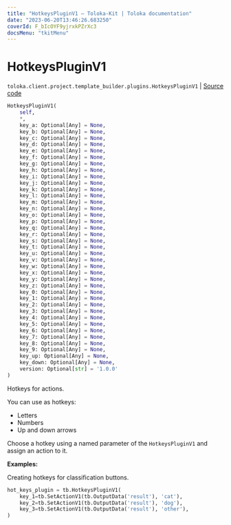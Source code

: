 ```yaml
---
title: "HotkeysPluginV1 — Toloka-Kit | Toloka documentation"
date: "2023-06-20T13:46:26.683250"
coverId: F_bIcOYF9yjrxkPZrXc3
docsMenu: "tkitMenu"
---
```


# HotkeysPluginV1

`toloka.client.project.template_builder.plugins.HotkeysPluginV1` | [Source code](https://github.com/Toloka/toloka-kit/blob/v1.2.0/src/client/project/template_builder/plugins.py#L75)

```python
HotkeysPluginV1(
    self,
    *,
    key_a: Optional[Any] = None,
    key_b: Optional[Any] = None,
    key_c: Optional[Any] = None,
    key_d: Optional[Any] = None,
    key_e: Optional[Any] = None,
    key_f: Optional[Any] = None,
    key_g: Optional[Any] = None,
    key_h: Optional[Any] = None,
    key_i: Optional[Any] = None,
    key_j: Optional[Any] = None,
    key_k: Optional[Any] = None,
    key_l: Optional[Any] = None,
    key_m: Optional[Any] = None,
    key_n: Optional[Any] = None,
    key_o: Optional[Any] = None,
    key_p: Optional[Any] = None,
    key_q: Optional[Any] = None,
    key_r: Optional[Any] = None,
    key_s: Optional[Any] = None,
    key_t: Optional[Any] = None,
    key_u: Optional[Any] = None,
    key_v: Optional[Any] = None,
    key_w: Optional[Any] = None,
    key_x: Optional[Any] = None,
    key_y: Optional[Any] = None,
    key_z: Optional[Any] = None,
    key_0: Optional[Any] = None,
    key_1: Optional[Any] = None,
    key_2: Optional[Any] = None,
    key_3: Optional[Any] = None,
    key_4: Optional[Any] = None,
    key_5: Optional[Any] = None,
    key_6: Optional[Any] = None,
    key_7: Optional[Any] = None,
    key_8: Optional[Any] = None,
    key_9: Optional[Any] = None,
    key_up: Optional[Any] = None,
    key_down: Optional[Any] = None,
    version: Optional[str] = '1.0.0'
)
```

Hotkeys for actions.

You can use as hotkeys:
* Letters
* Numbers
* Up and down arrows

Choose a hotkey using a named parameter of the `HotkeysPluginV1` and assign an action to it.

**Examples:**

Creating hotkeys for classification buttons.

```python
hot_keys_plugin = tb.HotkeysPluginV1(
    key_1=tb.SetActionV1(tb.OutputData('result'), 'cat'),
    key_2=tb.SetActionV1(tb.OutputData('result'), 'dog'),
    key_3=tb.SetActionV1(tb.OutputData('result'), 'other'),
)
```
